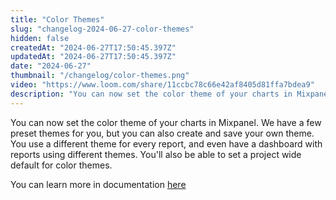 ```yaml
---
title: "Color Themes"
slug: "changelog-2024-06-27-color-themes"
hidden: false
createdAt: "2024-06-27T17:50:45.397Z"
updatedAt: "2024-06-27T17:50:45.397Z"
date: "2024-06-27"
thumbnail: "/changelog/color-themes.png"
video: "https://www.loom.com/share/11ccbc78c66e42af8405d81ffa7bdea9"
description: "You can now set the color theme of your charts in Mixpanel. We have a few preset themes for you, but you can also create and save your own theme. You use a different theme for every report, and even have a dashboard with reports using different themes. You'll also be able to set a project wide default for color themes."
---
```


<ChangelogPostHeader
  date="2024-06-27"
  image="/changelog/color-themes.png"
  title="Color Themes"
/>

You can now set the color theme of your charts in Mixpanel. We have a few preset themes for you, but you can also create and save your own theme. You use a different theme for every report, and even have a dashboard with reports using different themes. You'll also be able to set a project wide default for color themes.

You can learn more in documentation [here](/docs/features/chart-customization#theme-customization)

<VideoButtonWithModal src="https://www.loom.com/embed/11ccbc78c66e42af8405d81ffa7bdea9" />
